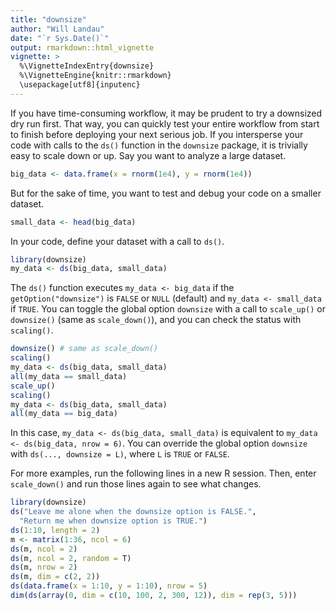 ```yaml
---
title: "downsize"
author: "Will Landau"
date: "`r Sys.Date()`"
output: rmarkdown::html_vignette
vignette: >
  %\VignetteIndexEntry{downsize}
  %\VignetteEngine{knitr::rmarkdown}
  \usepackage[utf8]{inputenc}
---
```


If you have time-consuming workflow, it may be prudent to try a downsized
dry run first. That way, you can quickly test your entire workflow from start to finish before deploying your next serious job. 
If you intersperse your code with calls to the `ds()` function in the `downsize` package, it is trivially easy to scale down or up. Say you want to analyze a large dataset.

```r
big_data <- data.frame(x = rnorm(1e4), y = rnorm(1e4))
```

But for the sake of time, you want to test and debug your code on a smaller dataset.

```r
small_data <- head(big_data)
```

In your code, define your dataset with a call to `ds()`.

```r
library(downsize)
my_data <- ds(big_data, small_data)
```

The `ds()` function executes `my_data <- big_data` if the `getOption("downsize")` is `FALSE` or `NULL` (default) and `my_data <- small_data` if `TRUE`. You can toggle the global option `downsize` with a call to `scale_up()` or `downsize()` (same as `scale_down()`), and you can check the status with `scaling()`.

```r
downsize() # same as scale_down()
scaling()
my_data <- ds(big_data, small_data)
all(my_data == small_data)
scale_up()
scaling()
my_data <- ds(big_data, small_data)
all(my_data == big_data)
```

In this case, `my_data <- ds(big_data, small_data)` is equivalent to `my_data <- ds(big_data, nrow = 6)`. You can override the global option `downsize` with `ds(..., downsize = L)`, where `L` is `TRUE` or `FALSE`.

For more examples, run the following lines in a new R session. Then, enter `scale_down()` and run those lines again to see what changes.

```r
library(downsize)
ds("Leave me alone when the downsize option is FALSE.", 
  "Return me when downsize option is TRUE.")
ds(1:10, length = 2)
m <- matrix(1:36, ncol = 6)
ds(m, ncol = 2)
ds(m, ncol = 2, random = T)
ds(m, nrow = 2)
ds(m, dim = c(2, 2))
ds(data.frame(x = 1:10, y = 1:10), nrow = 5)
dim(ds(array(0, dim = c(10, 100, 2, 300, 12)), dim = rep(3, 5)))
```

